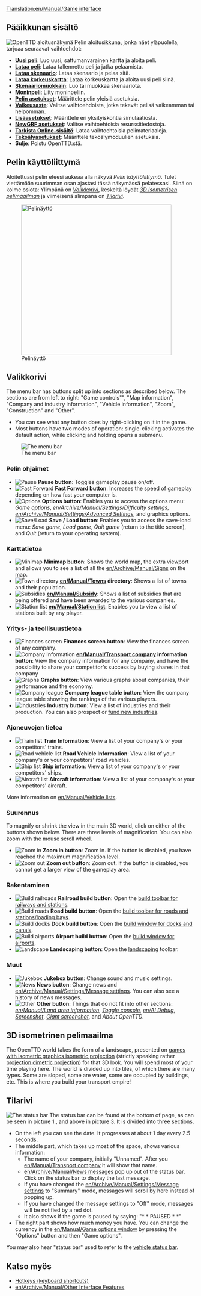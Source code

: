 [[Translation:en/Manual/Game interface]]
{{en/Translation|origin= en/Manual/Game interface
|from  = en
|to    = fi
|Percentage =20
}}
{{fi/Manual/Sisällysluettelo}}
==Pääikkunan sisältö==
[[File:fi/Manual/Intro Screen.png|frame|center|OpenTTD aloitusnäkymä]]
Pelin aloitusikkuna, jonka näet yläpuolella, tarjoaa seuraavat vaihtoehdot:
* '''[[fi/Uusi peli|Uusi peli]]''': Luo uusi, sattumanvarainen kartta ja aloita peli.
* '''[[fi/Lataa peli|Lataa peli]]''': Lataa tallennettu peli ja jatka pelaamista.
* '''[[fi/Skenaario|Lataa skenaario]]''': Lataa skenaario ja pelaa sitä.
* '''[[fi/Korkeuskartta|Lataa korkeuskartta]]''': Lataa korkeuskartta ja aloita uusi peli siinä.
* '''[[fi/Skenaariomuokkain|Skenaariomuokkain]]''': Luo tai muokkaa skenaariota.
* '''[[fi/Moninpeli|Moninpeli]]''': Liity moninpeliin.
* '''[[fi/Pelin asetukset|Pelin asetukset]]''': Määrittele pelin yleisiä asetuksia.
* '''[[fi/Vaikeusaste|Vaikeusaste]]''': Valitse vaihtoehdoista, jotka tekevät pelisä vaikeamman tai helpomman.
* '''[[fi/Lisäasetukset|Lisäasetukset]]''': Määrittele eri yksityiskohtia simulaatiosta.
* '''[[fi/NewGRF asetukset|NewGRF asetukset]]''': Valitse vaihtoehtoisia resurssitiedostoja.
* '''[[fi/Online-sisältö|Tarkista Online-sisältö]]''': Lataa vaihtoehtoisia pelimateriaaleja.
* '''[[fi/Tekoälyasetukset|Tekoälyasetukset]]''': Määrittele tekoälymoduulien asetuksia.
* '''Sulje''': Poistu OpenTTD:stä.


==Pelin käyttöliittymä==
Aloitettuasi pelin eteesi aukeaa alla näkyvä ''Pelin käyttöliittymä''. Tulet viettämään suurimman osan ajastasi tässä näkymässä pelatessasi. Siinä on kolme osiota: Ylimpänä on ''[[#valikkorivi|Valikkorivi]]'', keskeltä löydät ''[[#3d-isometrinen-pelimaailma|3D Isometrisen pelimaailman]]'' ja viimeisenä alimpana on ''[[#tilarivi|Tilarivi]]''.

[[File:en/Manual/Interface.png|thumb|none|400px|Pelinäyttö]]

==Valikkorivi==
The menu bar has buttons split up into sections as described below. The sections are from left to right: "Game controls"", "Map information", "Company and industry information", "Vehicle information", "Zoom", "Construction" and "Other".
* You can see what any button does by right-clicking on it in the game.  
* Most buttons have two modes of operation: single-clicking activates the default action, while clicking and holding opens a submenu.

[[File:en/Manual html 2bcbc8d0.png|none|frame|The menu bar]]

===Pelin ohjaimet===
*[[File:en/Manual/Manual html m7fd3f2df.png|Pause]] '''Pause button''': Toggles gameplay pause on/off.
*[[File:en/Manual/Manual html m56d46b8f.png|Fast Forward]] '''Fast Forward button''': Increases the speed of gameplay depending on how fast your computer is.
*[[File:en/Manual/Manual html md7ebe52.png|Options]] '''Options button''': Enables you to access the options menu: ''Game options'', ''[[en/Archive/Manual/Settings/Difficulty]] settings'', ''[[en/Archive/Manual/Settings/Advanced Settings]]'', and graphics options.
*[[File:en/Manual/Manual html m3ad9dba5.png|Save/Load]] '''Save / Load button''': Enables you to access the save-load menu: ''Save game'', ''Load game'', ''Quit game'' (return to the title screen), and ''Quit'' (return to your operating system).

===Karttatietoa===
*[[File:en/Manual/Manual html m6cb2b7aa.png|Minimap]] '''Minimap button''': Shows the world map, the extra viewport and allows you to see a list of all the [[en/Archive/Manual/Signs]] on the map.
*[[File:en/Manual/Manual html m58c015ad.png|Town directory]] '''[[en/Manual/Towns]] directory''': Shows a list of towns and their population.
*[[File:en/Manual/Manual html 54594ccb.png|Subsidies]] '''[[en/Manual/Subsidy]]''': Shows a list of subsidies that are being offered and have been awarded to the various companies.
*[[File:en/Manual/Manual html m791b53c3.png|Station list]] '''[[en/Manual/Station list]]''': Enables you to view a list of stations built by any player.

===Yritys- ja teollisuustietoa===
*[[File:en/Manual/Manual html 63e6566d.png|Finances screen]] '''Finances screen button''': View the finances screen of any company.
*[[File:en/Manual/Manual html 12e20f5b.png|Company Information]] '''[[en/Manual/Transport company]] information button''': View the company information for any company, and have the possibility to share your competitor's success by buying shares in that company
*[[File:en/Manual/Manual html 36354981.png|Graphs]] '''Graphs button''': View various graphs about companies, their performance and the economy.
*[[File:en/Manual/Manual html 2a553acb.png|Company league]] '''Company league table button''': View the company league table showing the rankings of the various players.
*[[File:en/Manual/Manual html m4d6ba21e.png|Industries]] '''Industry button''': View a list of industries and their production. You can also prospect or [[en/Manual/Industries#funding-new-industries|fund new industries]].

===Ajoneuvojen tietoa===
*[[File:en/Manual/Manual html m16a497ce.png|Train list]] '''Train Information''': View a list of your company's or your competitors' trains.
*[[File:en/Manual/Manual html m3518e48c.png|Road vehicle list]] '''Road Vehicle Information''': View a list of your company's or your competitors' road vehicles.
*[[File:en/Manual/Manual html 53123a33.png|Ship list]] '''Ship information''': View a list of your company's or your competitors' ships.
*[[File:en/Manual/Manual html 442702e6.png|Aircraft list]] '''Aircraft information''': View a list of your company's or your competitors' aircraft.

More information on [[en/Manual/Vehicle lists]].

===Suurennus===
To magnify or shrink the view in the main 3D world, click on either of the buttons shown below. There are three levels of magnification.  You can also zoom with the mouse scroll wheel.
*[[File:en/Manual/Manual html 628b2aa3.png|Zoom in]] '''Zoom in button''': Zoom in. If the button is disabled, you have reached the maximum magnification level.
*[[File:en/Manual/Manual html m55168bcb.png|Zoom out]] '''Zoom out button''': Zoom out. If the button is disabled, you cannot get a larger view of the gameplay area.

===Rakentaminen===
*[[File:en/Manual/Manual html m772c5b23.png|Build railroads]] '''Railroad build button''': Open the [[en/Manual/Railway construction|build toolbar for railways and stations]].
*[[File:en/Manual/Manual html ma6d6c8c.png|Build roads]] '''Road build button''': Open the [[en/Manual/Roadway construction|build toolbar for roads and stations/loading bays]].
*[[File:en/Manual/Manual html m2cc0c4cd.png|Build docks]] '''Dock build button''': Open the [[en/Manual/Waterway construction|build window for docks and canals]].
*[[File:en/Manual/Manual html 1ae92703.png|Build airports]] '''Airport build button''': Open the [[en/Manual/Airport construction|build window for airports]].
*[[File:en/Manual/Manual html m233f8633.png|Landscape]] '''Landscaping button''': Open the [[en/Manual/Landscaping|landscaping]] toolbar.

===Muut===
*[[File:en/Manual/Manual html m6a2249c4.png|Jukebox]] '''Jukebox button''': Change sound and music settings.
*[[File:en/Manual/Manual html 2a55c3aa.png|News]] '''News button''': Change news and [[en/Archive/Manual/Settings/Message settings]]. You can also see a history of news messages.
*[[File:en/Manual/Manual html 51cda05b.png|Other]] '''Other button''': Things that do not fit into other sections: ''[[en/Manual/Land area information]]'', ''[[en/Manual/Console|Toggle console]]'', ''[[en/AI Debug]]'', ''[[en/Manual/Screenshot|Screenshot]]'', ''[[en/Manual/Screenshot|Giant screenshot]]'', and ''About OpenTTD''.

==3D isometrinen pelimaailma==
The OpenTTD world takes the form of a landscape, presented on [https://www.wikipedia.org/wiki/Video games with isometric graphics isometric projection] (strictly speaking rather [https://www.wikipedia.org/wiki/dimetric projection dimetric projection]) for that 3D look.  You will spend most of your time playing here.  The world is divided up into tiles, of which there are many types.  Some are sloped, some are water, some are occupied by buildings, etc. This is where you build your transport empire!

==Tilarivi==
[[File:en/Manual/Status-bar.png|none|frame|The status bar]]
The status bar can be found at the bottom of page, as can be seen in picture 1., and above in picture 3. It is divided into three sections. 
*On the left you can see the date. It progresses at about 1 day every 2.5 seconds.
*The middle part, which takes up most of the space, shows various information:
**The name of your company, initially "Unnamed". After you [[en/Manual/Transport company]] it will show that name. 
**[[en/Archive/Manual/News messages]] pop up out of the status bar. Click on the status bar to display the last message.
**If you have changed the [[en/Archive/Manual/Settings/Message settings]] to "Summary" mode, messages will scroll by here instead of popping up.
**If you have changed the message settings to "Off" mode, messages will be notified by a red dot.
**It also shows if the game is paused by saying: "* * PAUSED * *"
*The right part shows how much money you have. You can change the currency in the [[en/Manual/Game options window]] by pressing the "Options" button and then "Game options".

You may also hear "status bar" used to refer to the [[en/Manual/Status bar|vehicle status bar]].

==Katso myös==
* [[en/Manual/Hotkeys|Hotkeys (keyboard shortcuts)]]
* [[en/Archive/Manual/Other Interface Features]]